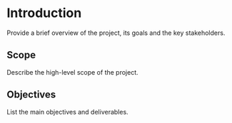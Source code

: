 # Introduction

Provide a brief overview of the project, its goals and the key stakeholders.

## Scope
Describe the high-level scope of the project.

## Objectives
List the main objectives and deliverables.
